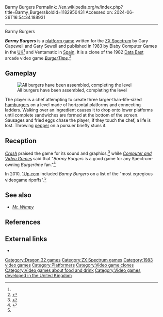 Barmy Burgers
Permalink: //en.wikipedia.org/w/index.php?title=Barmy_Burgers&oldid=1182950431
Accessed on: 2024-06-26T16:54:34.188931



------
Barmy Burgers
{{Short description|1983 video game}}
{{Infobox video game
|title = Barmy Burgers
|image = BarmyBurgers.jpg
|caption =
|developer = Gary Capewell<br>Gary Sewell<ref name="giantlist">{{cite web|title=The Giant List of Classic Game Programmers|url=https://dadgum.com/giantlist/ |last1=Hague |first1=James}}</ref> 
|publisher = Blaby Computer Games (UK)<br>Ventamatic (Spain)
|released = {{vgrelease|EU|1983}}
|genre = [[Platform game|Platform]]
|platforms = [[ZX Spectrum]], [[Dragon 32/64]]
}}

'''''Barmy Burgers''''' is a [[platform game]] written for the [[ZX Spectrum]] by Gary Capewell and Gary Sewell and published in 1983 by Blaby Computer Games in the [[United Kingdom|UK]]<ref name="giantlist"/> and Ventamatic in [[Spain]]. It is a clone of the 1982 [[Data East]] arcade video game ''[[BurgerTime]]''.<ref name=sharkey>{{cite web |last=Sharkey |first=Scott |title=Most Egregious Videogame Ripoffs |url=http://www.1up.com/features/egregious-videogame-ripoffs |website=1up.com|archive-url=https://web.archive.org/web/20160304015610/http://www.1up.com/features/egregious-videogame-ripoffs |archive-date=2016-03-04 }}</ref>

==Gameplay==
[[Image:BarmyBurgersScr1.gif|thumb|left|All burgers have been assembled, completing the level]]

The player is a chef attempting to create three larger-than-life-sized [[hamburger]]s on a level made of horizontal platforms and connecting ladders. Walking over an ingredient causes it to drop onto lower platforms until complete sandwiches are formed at the bottom of the screen. Sausages and fried eggs chase the player; if they touch the chef, a life is lost.{{Citation needed|date=January 2009}} Throwing [[black pepper|pepper]] on a pursuer briefly stuns it.

==Reception==
''[[Crash (magazine)|Crash]]'' praised the game for its sound and graphics,<ref>{{citation |title=CRASH 3 - Platform Games |magazine=Crash |publication-date=April 1984 |issue=3 |url=http://www.crashonline.org.uk/03/lguide07.htm}}</ref> while ''[[Computer and Video Games]]'' said that "''Barmy Burgers'' is a good game for any Spectrum-owning ''Burgertime'' fan."<ref>{{citation |title=Burger Time for Fast Food Addicts! |magazine=[[World of Spectrum]] |issue=26 |pages=33 |publication-date=December 1983 |url=http://www.worldofspectrum.org/showmag.cgi?mag=C+VG/Issue026/Pages/CVG02600033.jpg}}</ref>

In 2010, [[1Up Network|1Up.com]] included ''Barmy Burgers'' on a list of the "most egregious videogame ripoffs".<ref name=sharkey/>

==See also==
*''[[Mr. Wimpy (video game)|Mr. Wimpy]]''

==References==
{{reflist}}

==External links==
*{{WoS game|id=0000422}}

[[Category:Dragon 32 games]]
[[Category:ZX Spectrum games]]
[[Category:1983 video games]]
[[Category:Platformers]]
[[Category:Video game clones]]
[[Category:Video games about food and drink]]
[[Category:Video games developed in the United Kingdom]]

{{platform-videogame-stub}}